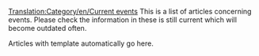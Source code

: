 [[Translation:Category/en/Current events]]
This is a list of articles concerning events. Please check the information in these is still current which will become outdated often.

Articles with {{en/S|current}} template automatically go here.